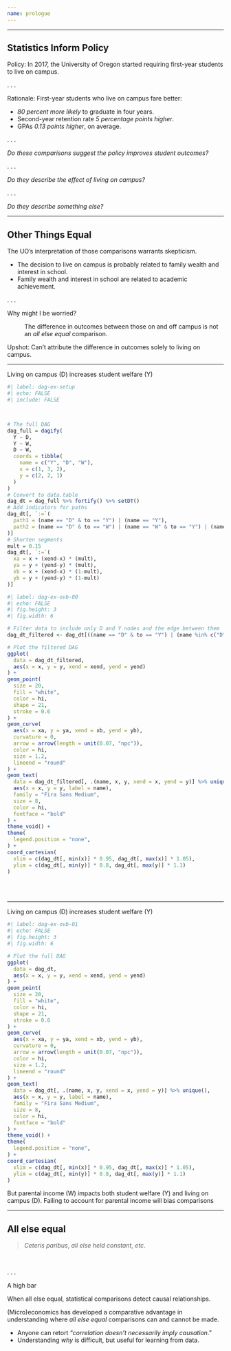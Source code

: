 ```yaml
---
name: prologue
---
```




---

## Statistics Inform Policy

[Policy:]{.hi} In 2017, the University of Oregon started requiring first-year students to live on campus.

. . .

[Rationale:]{.hi} First-year students who live on campus fare better:

- _[80 percent]{.hii} more likely_ to graduate in four years.
- Second-year retention rate _[5 percentage points higher]{.hii}_.
- GPAs _[0.13 points higher]{.hii}_, on average. 

. . .

_Do these comparisons suggest the policy improves student outcomes?_

. . .

_Do they describe the effect of living on campus?_

. . .

_Do they describe something else?_

---

## Other Things Equal

The UO's interpretation of those comparisons warrants skepticism.

- The decision to live on campus is probably related to family wealth and interest in school.
- Family wealth and interest in school are related to academic achievement.

. . .

[Why might I be worried?]{.hi} 

: The difference in outcomes between those on and off campus is not an [_all else equal_]{.note} comparison.

[Upshot:]{.hi} Can't attribute the difference in outcomes solely to living on campus.


---

Living on campus ([D]{.hi}) increases student welfare ([Y]{.hi})

```r
#| label: dag-ex-setup
#| echo: FALSE
#| include: FALSE



# The full DAG
dag_full = dagify(
  Y ~ D,
  Y ~ W,
  D ~ W,
  coords = tibble(
    name = c("Y", "D", "W"),
    x = c(1, 3, 2),
    y = c(2, 2, 1)
  )
)
# Convert to data.table
dag_dt = dag_full %>% fortify() %>% setDT()
# Add indicators for paths
dag_dt[, `:=`(
  path1 = (name == "D" & to == "Y") | (name == "Y"),
  path2 = (name == "D" & to == "W") | (name == "W" & to == "Y") | (name == "Y")
)]
# Shorten segments
mult = 0.15
dag_dt[, `:=`(
  xa = x + (xend-x) * (mult),
  ya = y + (yend-y) * (mult),
  xb = x + (xend-x) * (1-mult),
  yb = y + (yend-y) * (1-mult)
)]
```

```r
#| label: dag-ex-ovb-00
#| echo: FALSE
#| fig.height: 3
#| fig.width: 6

# Filter data to include only D and Y nodes and the edge between them
dag_dt_filtered <- dag_dt[((name == "D" & to == "Y") | (name %in% c("D", "Y"))),]

# Plot the filtered DAG
ggplot(
  data = dag_dt_filtered,
  aes(x = x, y = y, xend = xend, yend = yend)
) +
geom_point(
  size = 20,
  fill = "white",
  color = hi,
  shape = 21,
  stroke = 0.6
) +
geom_curve(
  aes(x = xa, y = ya, xend = xb, yend = yb),
  curvature = 0,
  arrow = arrow(length = unit(0.07, "npc")),
  color = hi,
  size = 1.2,
  lineend = "round"
) +
geom_text(
  data = dag_dt_filtered[, .(name, x, y, xend = x, yend = y)] %>% unique(),
  aes(x = x, y = y, label = name),
  family = "Fira Sans Medium",
  size = 8,
  color = hi,
  fontface = "bold"
) +
theme_void() +
theme(
  legend.position = "none",
) +
coord_cartesian(
  xlim = c(dag_dt[, min(x)] * 0.95, dag_dt[, max(x)] * 1.05),
  ylim = c(dag_dt[, min(y)] * 0.8, dag_dt[, max(y)] * 1.1)
)

```

<br>
<br>

---

Living on campus ([D]{.hi}) increases student welfare ([Y]{.hi})


```r
#| label: dag-ex-ovb-01
#| echo: FALSE
#| fig.height: 3
#| fig.width: 6

# Plot the full DAG
ggplot(
  data = dag_dt,
  aes(x = x, y = y, xend = xend, yend = yend)
) +
geom_point(
  size = 20,
  fill = "white",
  color = hi,
  shape = 21,
  stroke = 0.6
) +
geom_curve(
  aes(x = xa, y = ya, xend = xb, yend = yb),
  curvature = 0,
  arrow = arrow(length = unit(0.07, "npc")),
  color = hi,
  size = 1.2,
  lineend = "round"
) +
geom_text(
  data = dag_dt[, .(name, x, y, xend = x, yend = y)] %>% unique(),
  aes(x = x, y = y, label = name),
  family = "Fira Sans Medium",
  size = 8,
  color = hi,
  fontface = "bold"
) +
theme_void() +
theme(
  legend.position = "none",
) +
coord_cartesian(
  xlim = c(dag_dt[, min(x)] * 0.95, dag_dt[, max(x)] * 1.05),
  ylim = c(dag_dt[, min(y)] * 0.8, dag_dt[, max(y)] * 1.1)
)
```

But parental income ([W]{.hi}) impacts both student welfare ([Y]{.hi}) and living on campus ([D]{.hi}). [Failing to account for parental income will bias comparisons]{.fragment}

---

## All else equal

> _Ceteris paribus_, _all else held constant_, _etc_.

<br>

. . .

[A high bar]{.hi}

When [all else equal]{.note}, statistical comparisons detect causal relationships.

(Micro)economics has developed a comparative advantage in understanding where [_all else equal_]{.note} comparisons can and cannot be made.

- Anyone can retort "_correlation doesn't necessarily imply causation_."
- Understanding _why_ is difficult, but useful for learning from data.
